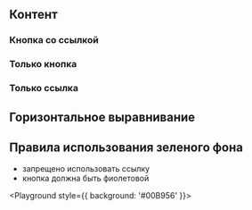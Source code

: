 

## Контент

### Кнопка со ссылкой

<Playground>
    <ButtonLinkBox
        buttonTitle="Кнопка"
        buttonUrl="#"
        linkTitle="Ссылка"
        linkUrl="#"
        className="custom-class"
    />
</Playground>

### Только кнопка

<Playground>
    <ButtonLinkBox
        buttonTitle="Кнопка"
        buttonUrl="#"
    />
</Playground>

### Только ссылка

<Playground>
    <ButtonLinkBox
        linkTitle="Ссылка"
        linkUrl="#"
    />
</Playground>

## Горизонтальное выравнивание

<Playground>
    <ButtonLinkBox
        buttonTitle="Кнопка"
        buttonUrl="#"
        linkTitle="Ссылка"
        linkUrl="#"
        align="center"
    />
</Playground>

## Правила использования зеленого фона

- запрещено использовать ссылку
- кнопка должна быть фиолетовой

<Playground style={{ background: '#00B956' }}>
    <ButtonLinkBox
        buttonTitle="Кнопка"
        buttonUrl="#"
        buttonColor="purple"
        align="center"
    />
</Playground>
